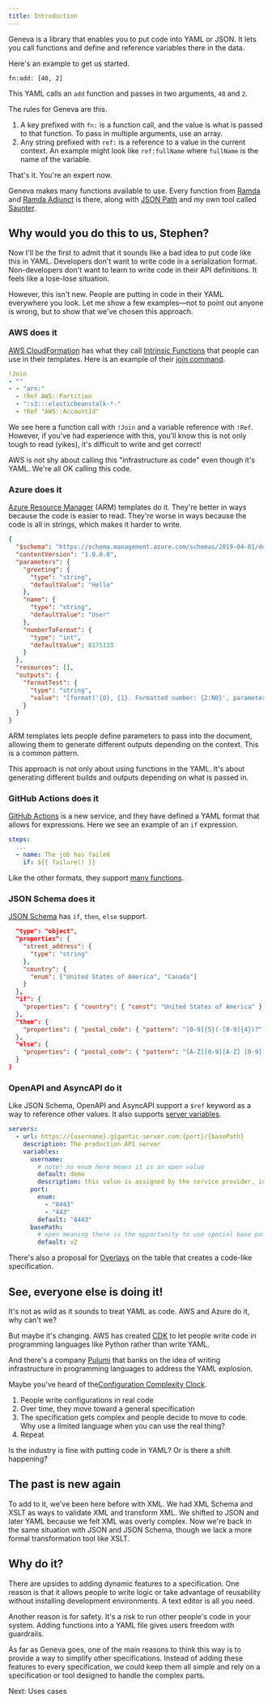```yaml
---
title: Introduction
---
```



Geneva is a library that enables you to put code into YAML or JSON. It lets you call functions and define and reference variables there in the data.

Here's an example to get us started.

```yaml:geneva-eval
fn:add: [40, 2]
```

This YAML calls an `add` function and passes in two arguments, `40` and `2`.

The rules for Geneva are this.

1. A key prefixed with `fn:` is a function call, and the value is what is passed to that function. To pass in multiple arguments, use an array.
2. Any string prefixed with `ref:` is a reference to a value in the current context. An example might look like `ref:fullName` where `fullName` is the name of the variable.

That's it. You're an expert now.

Geneva makes many functions available to use. Every function from [Ramda](https://ramdajs.com/) and [Ramda Adjunct](https://char0n.github.io/ramda-adjunct/2.27.0/) is there, along with [JSON Path](https://www.npmjs.com/package/jsonpath) and my own tool called [Saunter](https://www.npmjs.com/package/saunter).

## Why would you do this to us, Stephen?

Now I'll be the first to admit that it sounds like a bad idea to put code like this in YAML. Developers don't want to write code in a serialization format. Non-developers don't want to learn to write code in their API definitions. It feels like a lose-lose situation.

However, this isn't new. People are putting in code in their YAML everywhere you look. Let me show a few examples—not to point out anyone is wrong, but to show that we've chosen this approach.

### AWS does it

[AWS CloudFormation](https://aws.amazon.com/cloudformation/) has what they call [Intrinsic Functions](https://docs.aws.amazon.com/AWSCloudFormation/latest/UserGuide/intrinsic-function-reference.html) that people can use in their templates. Here is an example of their [join command](https://docs.aws.amazon.com/AWSCloudFormation/latest/UserGuide/intrinsic-function-reference-join.html).

```yaml
!Join
- ""
- - "arn:"
  - !Ref AWS::Partition
  - ":s3:::elasticbeanstalk-*-"
  - !Ref "AWS::AccountId"
```

We see here a function call with `!Join` and a variable reference with `!Ref`. However, if you've had experience with this, you'll know this is not only tough to read (yikes), it's difficult to write and get correct!

AWS is not shy about calling this "infrastructure as code" even though it's YAML. We're all OK calling this code.

### Azure does it

[Azure Resource Manager](https://docs.microsoft.com/en-us/azure/azure-resource-manager/templates/overview) (ARM) templates do it. They're better in ways because the code is easier to read. They're worse in ways because the code is all in strings, which makes it harder to write.

```json
{
  "$schema": "https://schema.management.azure.com/schemas/2019-04-01/deploymentTemplate.json#",
  "contentVersion": "1.0.0.0",
  "parameters": {
    "greeting": {
      "type": "string",
      "defaultValue": "Hello"
    },
    "name": {
      "type": "string",
      "defaultValue": "User"
    },
    "numberToFormat": {
      "type": "int",
      "defaultValue": 8175133
    }
  },
  "resources": [],
  "outputs": {
    "formatTest": {
      "type": "string",
      "value": "[format('{0}, {1}. Formatted number: {2:N0}', parameters('greeting'), parameters('name'), parameters('numberToFormat'))]"
    }
  }
}
```

ARM templates lets people define parameters to pass into the document, allowing them to generate different outputs depending on the context. This is a common pattern.

This approach is not only about using functions in the YAML. It's about generating different builds and outputs depending on what is passed in.

### GitHub Actions does it

[GitHub Actions](https://github.com/features/actions) is a new service, and they have defined a YAML format that allows for expressions. Here we see an example of an `if` expression.

```yaml
steps:
  ...
  - name: The job has failed
    if: ${{ failure() }}
```

Like the other formats, they support [many functions](https://docs.github.com/en/actions/reference/context-and-expression-syntax-for-github-actions).

### JSON Schema does it

[JSON Schema](https://json-schema.org/) has `if`, `then`, `else` support.

```json
  "type": "object",
  "properties": {
    "street_address": {
      "type": "string"
    },
    "country": {
      "enum": ["United States of America", "Canada"]
    }
  },
  "if": {
    "properties": { "country": { "const": "United States of America" } }
  },
  "then": {
    "properties": { "postal_code": { "pattern": "[0-9]{5}(-[0-9]{4})?" } }
  },
  "else": {
    "properties": { "postal_code": { "pattern": "[A-Z][0-9][A-Z] [0-9][A-Z][0-9]" } }
  }
}
```

### OpenAPI and AsyncAPI do it

Like JSON Schema, OpenAPI and AsyncAPI support a `$ref` keyword as a way to reference other values. It also supports [server variables](https://github.com/OAI/OpenAPI-Specification/blob/master/versions/3.0.3.md#server-object-example).

```yaml
servers:
  - url: https://{username}.gigantic-server.com:{port}/{basePath}
    description: The production API server
    variables:
      username:
        # note! no enum here means it is an open value
        default: demo
        description: this value is assigned by the service provider, in this example `gigantic-server.com`
      port:
        enum:
          - "8443"
          - "443"
        default: "8443"
      basePath:
        # open meaning there is the opportunity to use special base paths as assigned by the provider, default is `v2`
        default: v2
```

There's also a proposal for [Overlays](https://github.com/OAI/OpenAPI-Specification/blob/master/proposals/004_Overlays.md) on the table that creates a code-like specification.

## See, everyone else is doing it!

It's not as wild as it sounds to treat YAML as code. AWS and Azure do it, why can't we?

But maybe it's changing. AWS has created [CDK](https://aws.amazon.com/cdk/) to let people write code in programming languages like Python rather than write YAML.

And there's a company [Pulumi](https://www.pulumi.com/) that banks on the idea of writing infrastructure in programming languages to address the YAML explosion.

Maybe you've heard of the[Configuration Complexity Clock](http://mikehadlow.blogspot.com/2012/05/configuration-complexity-clock.html).

1. People write configurations in real code
2. Over time, they move toward a general specification
3. The specification gets complex and people decide to move to code. Why use a limited language when you can use the real thing?
4. Repeat

Is the industry is fine with putting code in YAML? Or is there a shift happening?

## The past is new again

To add to it, we've been here before with XML. We had XML Schema and XSLT as ways to validate XML and transform XML. We shifted to JSON and later YAML because we felt XML was overly complex. Now we're back in the same situation with JSON and JSON Schema, though we lack a more formal transformation tool like XSLT.

## Why do it?

There are upsides to adding dynamic features to a specification. One reason is that it allows people to write logic or take advantage of reusability without installing development environments. A text editor is all you need.

Another reason is for safety. It's a risk to run other people's code in your system. Adding functions into a YAML file gives users freedom with guardrails.

As far as Geneva goes, one of the main reasons to think this way is to provide a way to simplify other specifications. Instead of adding these features to every specification, we could keep them all simple and rely on a specification or tool designed to handle the complex parts.

<SectionLink sectionName="useCases">Next: Uses cases</SectionLink>
